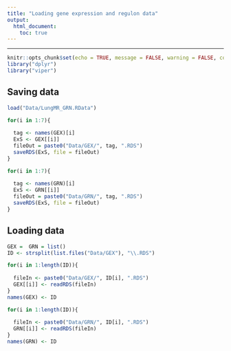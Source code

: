 ```yaml
---
title: "Loading gene expression and regulon data"
output:
  html_document:
    toc: true
---
```

***

```r
knitr::opts_chunk$set(echo = TRUE, message = FALSE, warning = FALSE, comment = "", fig.dpi = 300, fig.align = 'center')
library("dplyr")
library("viper")
```

## Saving data

```r
load("Data/LungMR_GRN.RData")

for(i in 1:7){
  
  tag <- names(GEX)[i]
  ExS <- GEX[[i]]
  fileOut = paste0("Data/GEX/", tag, ".RDS")
  saveRDS(ExS, file = fileOut) 
}

for(i in 1:7){
  
  tag <- names(GRN)[i]
  ExS <- GRN[[i]]
  fileOut = paste0("Data/GRN/", tag, ".RDS")
  saveRDS(ExS, file = fileOut) 
}
```

## Loading data

```r

GEX =  GRN = list()
ID <- strsplit(list.files("Data/GEX"), "\\.RDS")

for(i in 1:length(ID)){
  
  fileIn <- paste0("Data/GEX/", ID[i], ".RDS")
  GEX[[i]] <- readRDS(fileIn)
}
names(GEX) <- ID

for(i in 1:length(ID)){
  
  fileIn <- paste0("Data/GRN/", ID[i], ".RDS")
  GRN[[i]] <- readRDS(fileIn)
}
names(GRN) <- ID

```
